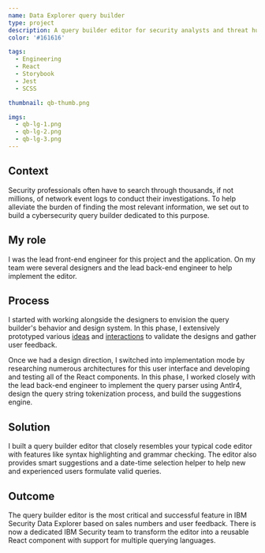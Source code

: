 ```yaml
---
name: Data Explorer query builder
type: project
description: A query builder editor for security analysts and threat hunters to find the needle in the haystack.
color: '#161616'

tags:
  - Engineering
  - React
  - Storybook
  - Jest
  - SCSS

thumbnail: qb-thumb.png

imgs:
  - qb-lg-1.png
  - qb-lg-2.png
  - qb-lg-3.png
---
```


## Context

Security professionals often have to search through thousands, if not millions, of network event logs to conduct their investigations. To help alleviate the burden of finding the most relevant information, we set out to build a cybersecurity query builder dedicated to this purpose.

## My role

I was the lead front-end engineer for this project and the application. On my team were several designers and the lead back-end engineer to help implement the editor.

## Process

I started with working alongside the designers to envision the query builder's behavior and design system. In this phase, I extensively prototyped various [ideas](https://codepen.io/diego-codes/pen/MxrRQj) and [interactions](https://codepen.io/diego-codes/pen/YdJWbz) to validate the designs and gather user feedback.

Once we had a design direction, I switched into implementation mode by researching numerous architectures for this user interface and developing and testing all of the React components. In this phase, I worked closely with the lead back-end engineer to implement the query parser using Antlr4, design the query string tokenization process, and build the suggestions engine.

## Solution

I built a query builder editor that closely resembles your typical code editor with features like syntax highlighting and grammar checking. The editor also provides smart suggestions and a date-time selection helper to help new and experienced users formulate valid queries.

## Outcome

The query builder editor is the most critical and successful feature in IBM Security Data Explorer based on sales numbers and user feedback. There is now a dedicated IBM Security team to transform the editor into a reusable React component with support for multiple querying languages.
